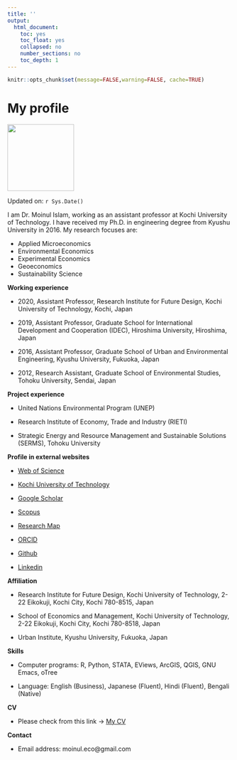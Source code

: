 ```yaml
---
title: ''
output:
  html_document:
    toc: yes
    toc_float: yes
    collapsed: no
    number_sections: no
    toc_depth: 1
---
```


```r
knitr::opts_chunk$set(message=FALSE,warning=FALSE, cache=TRUE)
```

# My profile

![](images/profile_1.jpeg){width="150"}

Updated on: `r Sys.Date()`

I am Dr. Moinul Islam, working as an assistant professor at Kochi
University of Technology. I have received my Ph.D. in engineering degree
from Kyushu University in 2016. My research focuses are:

-   Applied Microeconomics
-   Environmental Economics
-   Experimental Economics
-   Geoeconomics
-   Sustainability Science

**Working experience**

-   2020, Assistant Professor, Research Institute for Future Design,
    Kochi University of Technology, Kochi, Japan
    
-   2019, Assistant Professor, Graduate School for International
    Development and Cooperation (IDEC), Hiroshima University, Hiroshima,
    Japan
    
-   2016, Assistant Professor, Graduate School of Urban and
    Environmental Engineering, Kyushu University, Fukuoka, Japan
    
-   2012, Research Assistant, Graduate School of Environmental Studies,
    Tohoku University, Sendai, Japan

**Project experience**

-   United Nations Environmental Program (UNEP)

-   Research Institute of Economy, Trade and Industry (RIETI)

-   Strategic Energy and Resource Management and Sustainable Solutions
    (SERMS), Tohoku University

**Profile in external websites**

-  [Web of Science](https://www.webofscience.com/wos/author/record/M-9369-2019)

-  [Kochi University of Technology](https://www.kochi-tech.ac.jp/profile/ja/islam-moinul.html)

-  [Google Scholar](https://scholar.google.co.jp/citations?user=UTZTmJ0AAAAJ&hl=en)

-  [Scopus](https://www.scopus.com/authid/detail.uri?authorId=55348122400)

-  [Research Map](https://researchmap.jp/moinul/?lang=english)

-  [ORCID](https://orcid.org/0000-0002-0309-3156)

-  [Github](https://github.com/moineco)

-  [Linkedin](https://www.linkedin.com/in/moinul-islam-b7a140263/)

**Affiliation**

-   Research Institute for Future Design, Kochi University of
    Technology, 2-22 Eikokuji, Kochi City, Kochi 780-8515, Japan

-   School of Economics and Management, Kochi University of Technology,
    2-22 Eikokuji, Kochi City, Kochi 780-8518, Japan

-   Urban Institute, Kyushu University, Fukuoka, Japan

**Skills**

-   Computer programs: R, Python, STATA, EViews, ArcGIS, QGIS, GNU Emacs, oTree  

-   Language: English (Business), Japanese (Fluent), Hindi (Fluent), Bengali (Native)

**CV**

-  Please check from this link -> [My CV](https://moineco.github.io/moinul_cv/)

**Contact** 

-  Email address: moinul.eco@gmail.com
